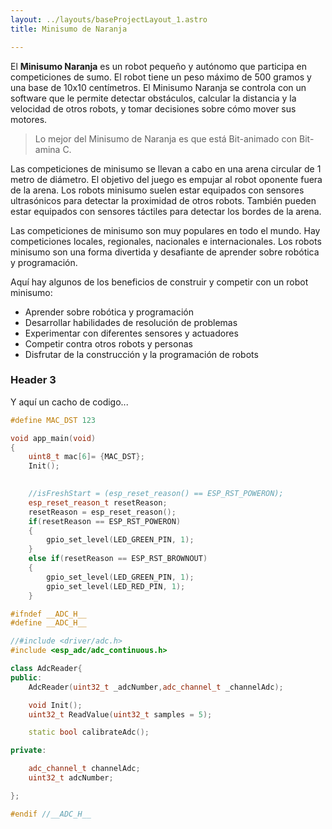 ```yaml
---
layout: ../layouts/baseProjectLayout_1.astro
title: Minisumo de Naranja

---
```



El **Minisumo Naranja** es un robot pequeño y autónomo que participa en competiciones de sumo. 
El robot tiene un peso máximo de 500 gramos y una base de 10x10 centímetros. 
El Minisumo Naranja se controla con un software que le permite detectar obstáculos, calcular la distancia y la velocidad de otros robots, y tomar decisiones sobre cómo mover sus motores.

> Lo mejor del Minisumo de Naranja es que está Bit-animado con Bit-amina C.

Las competiciones de minisumo se llevan a cabo en una arena circular de 1 metro de diámetro. El objetivo del juego es empujar al robot oponente fuera de la arena. Los robots minisumo suelen estar equipados con sensores ultrasónicos para detectar la proximidad de otros robots. También pueden estar equipados con sensores táctiles para detectar los bordes de la arena.

Las competiciones de minisumo son muy populares en todo el mundo. Hay competiciones locales, regionales, nacionales e internacionales. Los robots minisumo son una forma divertida y desafiante de aprender sobre robótica y programación.

Aquí hay algunos de los beneficios de construir y competir con un robot minisumo:

- Aprender sobre robótica y programación
- Desarrollar habilidades de resolución de problemas
- Experimentar con diferentes sensores y actuadores
- Competir contra otros robots y personas
- Disfrutar de la construcción y la programación de robots



### Header 3 

Y aquí un cacho de codigo...
<CodeTab fileNames="test.cpp|test.h" language="C++" client:visible>

```cpp
#define MAC_DST 123

void app_main(void)
{
    uint8_t mac[6]= {MAC_DST};
    Init();

    
    //isFreshStart = (esp_reset_reason() == ESP_RST_POWERON);
    esp_reset_reason_t resetReason;
    resetReason = esp_reset_reason();
    if(resetReason == ESP_RST_POWERON)
    {
        gpio_set_level(LED_GREEN_PIN, 1);
    }
    else if(resetReason == ESP_RST_BROWNOUT)
    {
        gpio_set_level(LED_GREEN_PIN, 1);
        gpio_set_level(LED_RED_PIN, 1);
    }
```

```cpp
#ifndef __ADC_H__
#define __ADC_H__

//#include <driver/adc.h>
#include <esp_adc/adc_continuous.h>

class AdcReader{
public:
    AdcReader(uint32_t _adcNumber,adc_channel_t _channelAdc);

    void Init();
    uint32_t ReadValue(uint32_t samples = 5);

    static bool calibrateAdc();

private:

    adc_channel_t channelAdc;
    uint32_t adcNumber;

};

#endif //__ADC_H__
```
</CodeTab>


